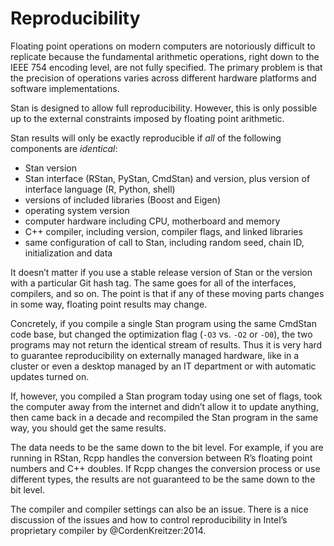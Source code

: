 # Reproducibility {#reproducibility.chapter}

Floating point operations on modern computers are notoriously
difficult to replicate because the fundamental arithmetic operations,
right down to the IEEE 754 encoding level, are not fully specified.
The primary problem is that the precision of operations varies across
different hardware platforms and software implementations.

Stan is designed to allow full reproducibility.  However, this is only
possible up to the external constraints imposed by floating point
arithmetic.

Stan results will only be exactly reproducible if *all* of the following
components are *identical*:

*  Stan version
*  Stan interface (RStan, PyStan, CmdStan) and version, plus version
  of interface language (R, Python, shell)
*  versions of included libraries (Boost and Eigen)
*  operating system version
*  computer hardware including CPU, motherboard and memory
*  C++ compiler, including version, compiler flags, and linked libraries
*  same configuration of call to Stan, including random seed, chain
  ID, initialization and data

It doesn't matter if you use a stable release version of Stan or the
version with a particular Git hash tag.  The same goes for all of the
interfaces, compilers, and so on.  The point is that if any of
these moving parts changes in some way, floating point results may
change.

Concretely, if you compile a single Stan program using the same
CmdStan code base, but changed the optimization flag (`-O3` vs. `-O2`
or `-O0`), the two programs may not return the identical stream of
results.  Thus it is very hard to guarantee reproducibility on
externally managed hardware, like in a cluster or even a desktop
managed by an IT department or with automatic updates turned on.

If, however, you compiled a Stan program today using one set of flags,
took the computer away from the internet and didn't allow it to update
anything, then came back in a decade and recompiled the Stan program
in the same way, you should get the same results.

The data needs to be the same down to the bit level. For example, if
you are running in RStan, Rcpp handles the conversion between R's
floating point numbers and C++ doubles. If Rcpp changes the conversion
process or use different types, the results are not guaranteed to be
the same down to the bit level.

The compiler and compiler settings can also be an issue.  There is a
nice discussion of the issues and how to control reproducibility in
Intel's proprietary compiler by @CordenKreitzer:2014.



